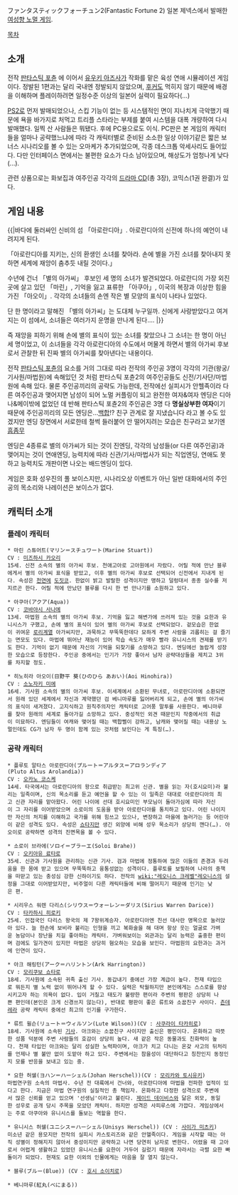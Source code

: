 ファンタスティックフォーチュン2(Fantastic Fortune 2)
일본 제넥스에서 발매한 [[여성향 노멀 게임]].

[[목차]]
== 소개 ==
전작 [[판타스틱 포츈]] 에 이어서 [[유우키 아즈사]]가 작화를 맡은 육성 연애 시뮬레이션 게임이다. 정발된 1편과는 달리 국내엔 정발되지 않았으며, [[후커]]도 먹히지 않기 때문에 배경을 이해하며 플레이하려면 일정수준 이상의 일본어 실력이 필요하다(...)

[[PS2]]로 먼저 발매되었으나, 스킵 기능이 없는 등 시스템적인 면이 지나치게 극악했기 때문에 욕을 바가지로 처먹고 트리플 스타라는 부제를 붙여 시스템을 대폭 개량하여 다시 발매했다. 일찍 산 사람들은 뭐됐다. 
후에 PC용으로도 이식. PC판은 본 게임의 캐릭터들을 얼마나 공략했느냐에 따라 각 캐릭터별로 준비된 소소한 일상 이야기같은 짧은 보너스 시나리오를 볼 수 있는 오마케가 추가되었으며, 각종 데스크톱 악세사리도 들어있다. 다만 인터페이스 면에서는 불편한 요소가 다소 남아있으며, 해상도가 엄청나게 낮다(...).

관련 상품으로는 화보집과 여주인공 각각의 [[드라마 CD]](총 3장), 코믹스(1권 완결)가 있다.

== 게임 내용 ==
{{|바다에 둘러싸인 신비의 섬 「아로란디아」. 아로란디아의 신전에 하나의 예언이 내려지게 된다. 

「아로란디아를 지키는, 신의 환생인 소녀를 찾아라. 손에 별을 가진 소녀를 찾아내지 못하면 세계에 재앙이 춤추듯 내릴 것이다.」

수년에 건너 「별의 아가씨」 후보인 세 명의 소녀가 발견되었다. 아로란디의 가장 외진 곳에 살고 있던 「마린」, 기억을 잃고 표류한 「아쿠아」, 이국의 복장과 이상한 힘을 가진 「아오이」. 각각의 소녀들의 손엔 작은 별 모양의 표식이 나타나 있었다.

단 한 명이라고 말해진 「별의 아가씨」는 도대체 누구일까. 신에게 사랑받았다고 여겨지는 이 섬에서, 소녀들은 여러가지 운명을 만나게 된다.... |}}
 

즉 재앙을 피하기 위해 손에 별의 표식이 있는 소녀를 찾았으나 그 소녀는 한 명이 아닌 세 명이었고, 이 소녀들을 각각 아로란디아의 수도에서 머물게 하면서 별의 아가씨 후보로서 관찰한 뒤 진짜 별의 아가씨를 찾아낸다는 내용이다.

전작 [[판타스틱 포츈]]의 요소를 거의 그대로 따라 전작의 주인공 3명이 각각의 기관(왕궁/기사원/마법원)에 속해있던 것 처럼 판타스틱 포츈2의 여주인공들도 신전/기사단/마법원에 속해 있다. 물론 주인공끼리의 공략도 가능한데, 전작에선 실피시가 안헬족이라 다른 여주인공과 맺어지면 남성이 되어 노멀 커플링이 되고 완전한 여자&여자 엔딩은 디아나&메이밖에 없었던 데 반해 판타스틱 포츈2의 주인공은 3명 다 '''명실상부한 여자'''이기 때문에 주인공끼리의 모든 엔딩은…[[백합]]!? 친구 관계로 잘 지냈습니다 라고 볼 수도 있겠지만 엔딩 장면에서 서로한테 철썩 들러붙어 안 떨어지려는 모습은 친구라고 보기엔 [[흠좀무]]


엔딩은 4종류로 별의 아가씨가 되는 것이 진엔딩, 각각의 남성들(or 다른 여주인공)과 맺어지는 것이 연애엔딩, 능력치에 따라 신관/기사/마법사가 되는 직업엔딩, 연애도 못 하고 능력치도 개판이면 나오는 배드엔딩이 있다.

게임은 호화 성우진의 풀 보이스지만, 시나리오상 이벤트가 아닌 일반 대화에서의 주인공의 목소리와 나레이션은 보이스가 없다.

== 캐릭터 소개 == 
=== 플레이 캐릭터 ===
 * 마린 스튜어트(マリン＝スチュワート(Marine Stuart))
 CV : [[미즈하시 카오리]]
 15세. 신전 소속의 별의 아가씨 후보. 천애고아로 고아원에서 자랐다. 어릴 적에 만난 블루에게서 별의 아가씨 표식을 받았고, 이후 별의 아가씨 후보로 선택되어 신전에서 지내게 된다. 속성은 [[천연]]에 [[도짓코]]. 한없이 밝고 발랄한 성격이지만 맹하고 덜렁대서 종종 실수를 저지르곤 한다. 어릴 적에 만났던 블루를 다시 한 번 만나기를 소원하고 있다.

 * 아쿠아(アクア(Aqua))
 CV : [[코바야시 사나에]]
 13세. 마법원 소속의 별의 아가씨 후보. 기억을 잃고 해변가에 쓰러져 있는 것을 요한과 유니시스가 구했고, 손에 별의 표식이 있어 별의 아가씨 후보로 선택되었다. 겉모습은 한없이 귀여운 [[로리]]계열 아가씨지만, 과묵하고 무뚝뚝한데다 묘하게 주변 사람을 괴롭히는 걸 즐기는 면모도 있다. 마법에 뛰어난 재능이 있어 학습 속도가 매우 빨라 유니시스의 견제를 받기도 한다. 기억이 없기 때문에 자신의 기억을 되찾기를 소망하고 있다. 엔딩에선 놀랍게 성장한 모습으로 등장한다. 주인공 중에서는 인기가 가장 좋아서 남자 공략대상들을 제치고 3위를 차지할 정도.

 * 히노히라 아오이(日野平 葵(ひのひら あおい)(Aoi Hinohira))
 CV : [[소노자키 미에]]
 16세. 기사원 소속의 별의 아가씨 후보. 이세계에서 소환된 무녀로, 아로란디아에 소환되면서 원래 있던 세계에서 자신과 계약했던 검 베니마루를 잃어버리게 되고, 손에 별의 아가씨의 표식이 새겨졌다. 고지식하고 원칙주의자인 캐릭터로 고어풍 말투를 사용한다. 베니마루를 찾아 원래의 세계로 돌아가길 소망하고 있다. 중성적인 외견 때문인지 작중에서의 취급이 미묘하다. 엔딩들이 여캐와 맺어질 때는 백합삘이 강하고, 남캐와 맺어질 때는 내용상 노멀인데도 CG가 남자 두 명이 함께 있는 것처럼 보인다는 게 특징(…).

=== 공략 캐릭터 ===
 * 플루토 알타스 아로란디아(プルート＝アルタス＝アロランディア(Pluto Altus Arolandia))
 CV : [[오카노 코스케]]
 14세. 타국에서는 아로란디아의 왕으로 취급받는 최고위 신관. 별을 읽는 자(호시요미)라 불리는 일족이며, 신의 목소리를 듣고 예언을 할 수 있는 이 일족은 대대로 아로란디아의 최고 신관 자리를 맡아왔다. 어린 나이에 선대 호시요미인 부모님이 돌아가심에 따라 자신이 그 자리를 이어받았으며 소로이의 도움을 받아 아로란디아를 통치하고 있다. 어린 나이지만 자신의 처지를 이해하고 국가를 위해 힘쓰고 있으나, 변장하고 마을에 놀러가는 등 어린아이 같은 성격도 있다. 속성은 [[쇼타]]지만 생긴 외양에 비해 성우 목소리가 상당히 깬다(…). 아오이로 공략하면 성격의 진면목을 볼 수 있다.

 * 소로이 브라에(ソロイ＝ブラーエ(Soloi Brahe))
 CV : [[오키아유 료타로]]
 35세. 신관과 기사원을 관리하는 신관 기사. 검과 마법에 정통하여 많은 이들의 존경과 두려움을 한 몸에 받고 있으며 무뚝뚝하고 융통성없는 성격이다. 플루토를 보필하여 나라의 중책을 떠맏고 있는 충성심 강한 신하이기도 하다. 전작의 [[wiki:"레오니스 크레벨"레오니스]]의 설정을 그대로 이어받았지만, 비주얼이 다른 캐릭터들에 비해 떨어지기 때문에 인기는 낮은 편. 

 * 시리우스 워렌 다리스(シリウス＝ウォーレン＝ダリス(Sirius Warren Darice))
 CV : [[타카하시 히로키]]
 25세. 인접국인 다리스 왕국의 제 7왕위계승자. 아로란디아엔 친선 대사란 명목으로 눌러앉아 있다. 늘 한손에 보비라 불리는 인형을 끼고 복화술을 해 대며 항상 웃는 얼굴로 가벼운 농담이나 장난을 치길 좋아하는 캐릭터. 가벼워보이는 외관과는 달리 능력은 출중한 편이며 검에도 일가견이 있지만 마법은 상당히 혐오하는 모습을 보인다. 마법원의 요한과는 과거에 인연이 있다.

 * 아크 해링턴(アーク＝ハリントン(Ark Harrington))
 CV : [[모리쿠보 쇼타로]]
 18세. 기사원에 소속된 귀족 출신 기사. 동갑내기 중에선 가장 계급이 높다. 천재 타입으로 뭐든지 별 노력 없이 뛰어나게 할 수 있다. 실력은 탁월하지만 본인에게는 스스로를 향상시키고자 하는 의욕이 없다. 입이 거칠고 태도가 불량한 편이라 주변의 평판은 상당히 나쁜 편인데(본인은 크게 신경쓰지 않는다), 반대로 평판이 좋은 류트와 소꿉친구 사이다. [[츤데레]]라 공략 캐릭터 중에선 최고의 인기를 구가한다.

 * 류트 윌슨(リュート＝ウィルソン(Lute Wilson))(CV : [[사쿠라이 타카히로]])
 18세. 기사원에 소속된 [[기사]]. 아크와는 소꿉친구 사이지만 출신은 평민이다. 온화하고 따뜻한 성품 덕분에 주변 사람들의 호감이 상당히 높다. 새 같은 작은 동물과도 친화력이 높다. 천재 타입인 아크와는 달리 성실한 노력파이며, 아크가 치고 다니는 온갖 사고의 뒤처리를 언제나 별 불만 없이 도맡아 하고 있다. 주변에서는 참을성이 대단하다고 칭찬인지 동정인지 모를 반응을 보내고 있는 중. 

 * 요한 허쉘(ヨハン＝ハーシェル(Johan Herschel))(CV : [[모리카와 토시유키]])
 마법연구원 소속의 마법사. 수년 전 대륙에서 건너와, 아로란디아에 마법을 전파한 업적이 있다고 한다. 지금은 마법 연구원의 실질적인 총 책임자. 온화하고 다정한 성격으로 주변에서 많은 신뢰를 얻고 있으며 '선생님'이라고 불린다. [[제이드 데이비스]]와 닮은 외모, 동일한 성우로 공개 당시 주목을 모았던 캐릭터. 하지만 성격은 사피루스에 가깝다. 게임상에서는 주로 아쿠아와 유니시스를 돌보는 역할을 한다.

 * 유니시스 허쉘(ユニシス＝ハーシェル(Unisys Herschel)) (CV : [[사이가 미츠키]])
 미소년 같은 용모지만 전작의 실피시 카스토리즈와 같은 안헬족이다. 게임을 시작할 때는 아직 성별이 정해지지 않아서 중성이지만 공략하고 나면 당연히 남자로 변한다. 어렸을 때 고아로서 어렵게 생활하고 있었던 유니시스를 요한이 거두어 길렀기 때문에 자라서는 극렬 요한 빠돌이가 되었다. 현재도 요한 이외의 인물에게는 마음을 잘 열지 않는다.

 * 블루(ブルー(Blue)) (CV : [[호시 소이치로]])

 * 베니마루(紅丸(べにまる))
